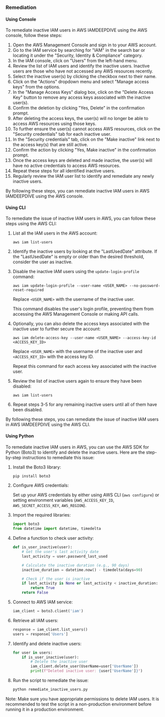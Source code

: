 ### Remediation

#### Using Console

To remediate inactive IAM users in AWS IAMDEEPDIVE using the AWS console, follow these steps:

1. Open the AWS Management Console and sign in to your AWS account.
2. Go to the IAM service by searching for "IAM" in the search bar or locating it under the "Security, Identity & Compliance" category.
3. In the IAM console, click on "Users" from the left-hand menu.
4. Review the list of IAM users and identify the inactive users. Inactive users are those who have not accessed any AWS resources recently.
5. Select the inactive user(s) by clicking the checkbox next to their name.
6. Click on the "Actions" dropdown menu and select "Manage access keys" from the options.
7. In the "Manage Access Keys" dialog box, click on the "Delete Access Key" button to remove any access keys associated with the inactive user(s).
8. Confirm the deletion by clicking "Yes, Delete" in the confirmation prompt.
9. After deleting the access keys, the user(s) will no longer be able to access AWS resources using those keys.
10. To further ensure the user(s) cannot access AWS resources, click on the "Security credentials" tab for each inactive user.
11. In the "Security credentials" tab, click on the "Make inactive" link next to the access key(s) that are still active.
12. Confirm the action by clicking "Yes, Make inactive" in the confirmation prompt.
13. Once the access keys are deleted and made inactive, the user(s) will have no active credentials to access AWS resources.
14. Repeat these steps for all identified inactive users.
15. Regularly review the IAM user list to identify and remediate any newly inactive users.

By following these steps, you can remediate inactive IAM users in AWS IAMDEEPDIVE using the AWS console.

#### Using CLI

To remediate the issue of inactive IAM users in AWS, you can follow these steps using the AWS CLI:

1. List all the IAM users in the AWS account:
   ```
   aws iam list-users
   ```

2. Identify the inactive users by looking at the "LastUsedDate" attribute. If the "LastUsedDate" is empty or older than the desired threshold, consider the user as inactive.

3. Disable the inactive IAM users using the `update-login-profile` command:
   ```
   aws iam update-login-profile --user-name <USER_NAME> --no-password-reset-required
   ```
   Replace `<USER_NAME>` with the username of the inactive user.

   This command disables the user's login profile, preventing them from accessing the AWS Management Console or making API calls.

4. Optionally, you can also delete the access keys associated with the inactive user to further secure the account:
   ```
   aws iam delete-access-key --user-name <USER_NAME> --access-key-id <ACCESS_KEY_ID>
   ```
   Replace `<USER_NAME>` with the username of the inactive user and `<ACCESS_KEY_ID>` with the access key ID.

   Repeat this command for each access key associated with the inactive user.

5. Review the list of inactive users again to ensure they have been disabled:
   ```
   aws iam list-users
   ```

6. Repeat steps 3-5 for any remaining inactive users until all of them have been disabled.

By following these steps, you can remediate the issue of inactive IAM users in AWS IAMDEEPDIVE using the AWS CLI.

#### Using Python

To remediate inactive IAM users in AWS, you can use the AWS SDK for Python (Boto3) to identify and delete the inactive users. Here are the step-by-step instructions to remediate this issue:

1. Install the Boto3 library:
   
   ```bash
   pip install boto3
   ```

2. Configure AWS credentials:
   
   Set up your AWS credentials by either using AWS CLI (`aws configure`) or setting environment variables (`AWS_ACCESS_KEY_ID`, `AWS_SECRET_ACCESS_KEY`, `AWS_REGION`).

3. Import the required libraries:
   
   ```python
   import boto3
   from datetime import datetime, timedelta
   ```

4. Define a function to check user activity:
   
   ```python
   def is_user_inactive(user):
       # Get the user's last activity date
       last_activity = user.password_last_used

       # Calculate the inactive duration (e.g., 90 days)
       inactive_duration = datetime.now() - timedelta(days=90)

       # Check if the user is inactive
       if last_activity is None or last_activity < inactive_duration:
           return True
       return False
   ```

5. Connect to AWS IAM service:
   
   ```python
   iam_client = boto3.client('iam')
   ```

6. Retrieve all IAM users:
   
   ```python
   response = iam_client.list_users()
   users = response['Users']
   ```

7. Identify and delete inactive users:
   
   ```python
   for user in users:
       if is_user_inactive(user):
           # Delete the inactive user
           iam_client.delete_user(UserName=user['UserName'])
           print(f"Deleted inactive user: {user['UserName']}")
   ```

8. Run the script to remediate the issue:
   
   ```bash
   python remediate_inactive_users.py
   ```

Note: Make sure you have appropriate permissions to delete IAM users. It is recommended to test the script in a non-production environment before running it in a production environment.

